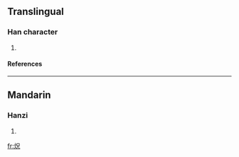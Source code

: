 ==Translingual==
===Han character===
{{Han char|rn=86|rad=火|as=05|sn=9|four=9681<sub>2</sub>|canj=火口竹山 (FRHU)}}
# {{defn|Han|sort=火05}}
====References====
{{Han ref|kx=0669.101|hdz=32195.140|uh=70BE|ud=28862|bh=CFB0|bd=53168}}

----
==Mandarin==
===Hanzi===
{{cmn-hanzi|pin=[[huǎng]] (huang3)|wg=huang<sup>3</sup>}}
# {{defn|Mandarin}}

[[fr:炾]]